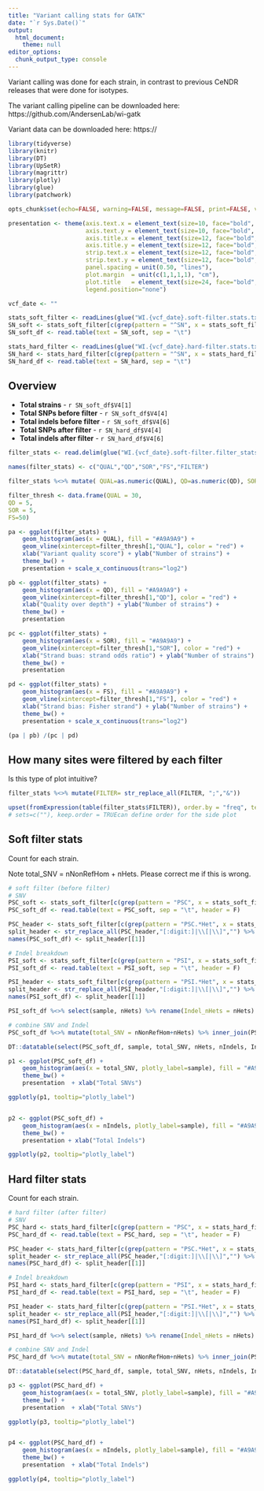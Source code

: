 ```yaml
---
title: "Variant calling stats for GATK"
date: "`r Sys.Date()`"
output: 
  html_document: 
    theme: null
editor_options: 
  chunk_output_type: console
---
```


Variant calling was done for each strain, in contrast to previous CeNDR releases that were done for isotypes. 

The variant calling pipeline can be downloaded here: https://github.com/AndersenLab/wi-gatk

Variant data can be downloaded here: https://


```r
library(tidyverse)
library(knitr)
library(DT)
library(UpSetR)
library(magrittr)
library(plotly)
library(glue)
library(patchwork)

opts_chunk$set(echo=FALSE, warning=FALSE, message=FALSE, print=FALSE, verbose=TRUE)

presentation <- theme(axis.text.x = element_text(size=10, face="bold", color="black"),
                      axis.text.y = element_text(size=10, face="bold", color="black"),
                      axis.title.x = element_text(size=12, face="bold", color="black", vjust=-1),
                      axis.title.y = element_text(size=12, face="bold", color="black", vjust=2),
                      strip.text.x = element_text(size=12, face="bold", color="black"),
                      strip.text.y = element_text(size=12, face="bold", color="black"),
                      panel.spacing = unit(0.50, "lines"),
                      plot.margin  = unit(c(1,1,1,1), "cm"),
                      plot.title   = element_text(size=24, face="bold",vjust=2),
                      legend.position="none")


```




```r

vcf_date <- ""

stats_soft_filter <- readLines(glue("WI.{vcf_date}.soft-filter.stats.txt"))
SN_soft <- stats_soft_filter[c(grep(pattern = "^SN", x = stats_soft_filter))]
SN_soft_df <- read.table(text = SN_soft, sep = "\t")

stats_hard_filter <- readLines(glue("WI.{vcf_date}.hard-filter.stats.txt"))
SN_hard <- stats_hard_filter[c(grep(pattern = "^SN", x = stats_hard_filter))]
SN_hard_df <- read.table(text = SN_hard, sep = "\t")
```

## Overview

* __Total strains__ - `r SN_soft_df$V4[1]`
* __Total SNPs before filter__ - `r SN_soft_df$V4[4]`
* __Total indels before filter__ - `r SN_soft_df$V4[6]`
* __Total SNPs after filter__ - `r SN_hard_df$V4[4]`
* __Total indels after filter__ - `r SN_hard_df$V4[6]`



```r
filter_stats <- read.delim(glue("WI.{vcf_date}.soft-filter.filter_stats.txt"), header=FALSE, stringsAsFactors=FALSE) 

names(filter_stats) <- c("QUAL","QD","SOR","FS","FILTER")

filter_stats %<>% mutate( QUAL=as.numeric(QUAL), QD=as.numeric(QD), SOR=as.numeric(SOR), FS=as.numeric(FS))

filter_thresh <- data.frame(QUAL = 30,
QD = 5,
SOR = 5,
FS=50)

pa <- ggplot(filter_stats) + 
    geom_histogram(aes(x = QUAL), fill = "#A9A9A9") +
    geom_vline(xintercept=filter_thresh[1,"QUAL"], color = "red") +
    xlab("Variant quality score") + ylab("Number of strains") +
    theme_bw() +
    presentation + scale_x_continuous(trans="log2")

pb <- ggplot(filter_stats) + 
    geom_histogram(aes(x = QD), fill = "#A9A9A9") +
    geom_vline(xintercept=filter_thresh[1,"QD"], color = "red") +
    xlab("Quality over depth") + ylab("Number of strains") +
    theme_bw() +
    presentation 

pc <- ggplot(filter_stats) + 
    geom_histogram(aes(x = SOR), fill = "#A9A9A9") +
    geom_vline(xintercept=filter_thresh[1,"SOR"], color = "red") +
    xlab("Strand buas: strand odds ratio") + ylab("Number of strains") +
    theme_bw() +
    presentation 

pd <- ggplot(filter_stats) + 
    geom_histogram(aes(x = FS), fill = "#A9A9A9") +
    geom_vline(xintercept=filter_thresh[1,"FS"], color = "red") +
    xlab("Strand bias: Fisher strand") + ylab("Number of strains") +
    theme_bw() +
    presentation + scale_x_continuous(trans="log2")

(pa | pb) /(pc | pd)

```



## How many sites were filtered by each filter
Is this type of plot intuitive?
```r
filter_stats %<>% mutate(FILTER= str_replace_all(FILTER, ";","&"))

upset(fromExpression(table(filter_stats$FILTER)), order.by = "freq", text.scale = 1.5)
# sets=c(""), keep.order = TRUEcan define order for the side plot
```



## Soft filter stats 
Count for each strain. 

Note total_SNV = nNonRefHom + nHets. Please correct me if this is wrong.
```r
# soft filter (before filter)
# SNV
PSC_soft <- stats_soft_filter[c(grep(pattern = "PSC", x = stats_soft_filter))]
PSC_soft_df <- read.table(text = PSC_soft, sep = "\t", header = F)

PSC_header <- stats_soft_filter[c(grep(pattern = "PSC.*Het", x = stats_soft_filter))]
split_header <- str_replace_all(PSC_header,"[:digit:]|\\[|\\]","") %>% strsplit("\t")
names(PSC_soft_df) <- split_header[[1]]

# Indel breakdown
PSI_soft <- stats_soft_filter[c(grep(pattern = "PSI", x = stats_soft_filter))]
PSI_soft_df <- read.table(text = PSI_soft, sep = "\t", header = F)

PSI_header <- stats_soft_filter[c(grep(pattern = "PSI.*Het", x = stats_soft_filter))]
split_header <- str_replace_all(PSI_header,"[:digit:]|\\[|\\]","") %>% strsplit("\t")
names(PSI_soft_df) <- split_header[[1]]

PSI_soft_df %<>% select(sample, nHets) %>% rename(Indel_nHets = nHets) 

# combine SNV and Indel
PSC_soft_df %<>% mutate(total_SNV = nNonRefHom+nHets) %>% inner_join(PSI_soft_df, by="sample") 

DT::datatable(select(PSC_soft_df, sample, total_SNV, nHets, nIndels, Indel_nHets, nSingletons, nMissing), colnames = c("Strain", "Total SNVs", "Het SNVs", "Total Indels", "Het Indels", "Private SNVs and Indels", "Missing"))
```


```r

p1 <- ggplot(PSC_soft_df) + 
    geom_histogram(aes(x = total_SNV, plotly_label=sample), fill = "#A9A9A9") +
    theme_bw() +
    presentation  + xlab("Total SNVs")

ggplotly(p1, tooltip="plotly_label")


p2 <- ggplot(PSC_soft_df) + 
    geom_histogram(aes(x = nIndels, plotly_label=sample), fill = "#A9A9A9") +
    theme_bw() +
    presentation + xlab("Total Indels")

ggplotly(p2, tooltip="plotly_label")

```


## Hard filter stats
Count for each strain. 
```r
# hard filter (after filter)
# SNV
PSC_hard <- stats_hard_filter[c(grep(pattern = "PSC", x = stats_hard_filter))]
PSC_hard_df <- read.table(text = PSC_hard, sep = "\t", header = F)

PSC_header <- stats_hard_filter[c(grep(pattern = "PSC.*Het", x = stats_hard_filter))]
split_header <- str_replace_all(PSC_header,"[:digit:]|\\[|\\]","") %>% strsplit("\t")
names(PSC_hard_df) <- split_header[[1]]

# Indel breakdown
PSI_hard <- stats_hard_filter[c(grep(pattern = "PSI", x = stats_hard_filter))]
PSI_hard_df <- read.table(text = PSI_hard, sep = "\t", header = F)

PSI_header <- stats_hard_filter[c(grep(pattern = "PSI.*Het", x = stats_hard_filter))]
split_header <- str_replace_all(PSI_header,"[:digit:]|\\[|\\]","") %>% strsplit("\t")
names(PSI_hard_df) <- split_header[[1]]

PSI_hard_df %<>% select(sample, nHets) %>% rename(Indel_nHets = nHets) 

# combine SNV and Indel
PSC_hard_df %<>% mutate(total_SNV = nNonRefHom+nHets) %>% inner_join(PSI_hard_df, by="sample") 

DT::datatable(select(PSC_hard_df, sample, total_SNV, nHets, nIndels, Indel_nHets, nSingletons, nMissing), colnames = c("Strain", "Total SNVs", "Het SNVs", "Total Indels", "Het Indels", "Private SNVs and Indels", "Missing"))
```



```r
p3 <- ggplot(PSC_hard_df) + 
    geom_histogram(aes(x = total_SNV, plotly_label=sample), fill = "#A9A9A9") +
    theme_bw() +
    presentation  + xlab("Total SNVs")

ggplotly(p3, tooltip="plotly_label")


p4 <- ggplot(PSC_hard_df) + 
    geom_histogram(aes(x = nIndels, plotly_label=sample), fill = "#A9A9A9") +
    theme_bw() +
    presentation  + xlab("Total Indels")

ggplotly(p4, tooltip="plotly_label")
```

